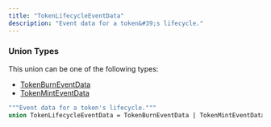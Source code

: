 ```yaml
---
title: "TokenLifecycleEventData"
description: "Event data for a token&#39;s lifecycle."
---
```


### Union Types

This union can be one of the following types:

- [TokenBurnEventData](/api-reference/types/tokenburneventdata)
- [TokenMintEventData](/api-reference/types/tokenminteventdata)


```graphql TokenLifecycleEventData
"""Event data for a token's lifecycle."""
union TokenLifecycleEventData = TokenBurnEventData | TokenMintEventData
```
